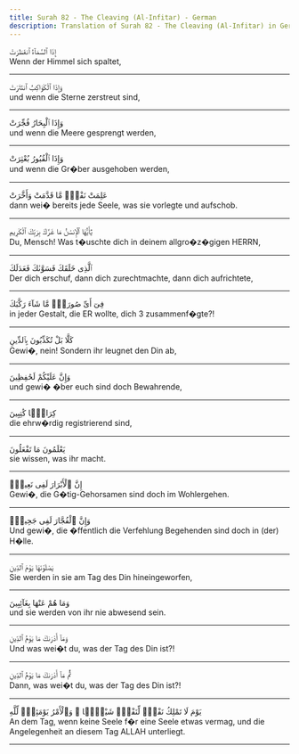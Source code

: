 ```yaml
---
title: Surah 82 - The Cleaving (Al-Infitar) - German
description: Translation of Surah 82 - The Cleaving (Al-Infitar) in German
---
```





<Aside type="quran" title="1">
إِذَا ٱلسَّمَآءُ ٱنفَطَرَتْ
</Aside>

<Aside type="reference" title="1">
Wenn der Himmel sich spaltet,
</Aside>

---

<Aside type="quran" title="2">
وَإِذَا ٱلْكَوَاكِبُ ٱنتَثَرَتْ
</Aside>

<Aside type="reference" title="2">
und wenn die Sterne zerstreut sind,
</Aside>

---

<Aside type="quran" title="3">
وَإِذَا ٱلْبِحَارُ فُجِّرَتْ
</Aside>

<Aside type="reference" title="3">
und wenn die Meere gesprengt werden,
</Aside>

---

<Aside type="quran" title="4">
وَإِذَا ٱلْقُبُورُ بُعْثِرَتْ
</Aside>

<Aside type="reference" title="4">
und wenn die Gr�ber ausgehoben werden,
</Aside>

---

<Aside type="quran" title="5">
عَلِمَتْ نَفْسٌۭ مَّا قَدَّمَتْ وَأَخَّرَتْ
</Aside>

<Aside type="reference" title="5">
dann wei� bereits jede Seele, was sie vorlegte und aufschob.
</Aside>

---

<Aside type="quran" title="6">
يَٰٓأَيُّهَا ٱلْإِنسَٰنُ مَا غَرَّكَ بِرَبِّكَ ٱلْكَرِيمِ
</Aside>

<Aside type="reference" title="6">
Du, Mensch! Was t�uschte dich in deinem allgro�z�gigen HERRN,
</Aside>

---

<Aside type="quran" title="7">
ٱلَّذِى خَلَقَكَ فَسَوَّىٰكَ فَعَدَلَكَ
</Aside>

<Aside type="reference" title="7">
Der dich erschuf, dann dich zurechtmachte, dann dich aufrichtete,
</Aside>

---

<Aside type="quran" title="8">
فِىٓ أَىِّ صُورَةٍۢ مَّا شَآءَ رَكَّبَكَ
</Aside>

<Aside type="reference" title="8">
in jeder Gestalt, die ER wollte, dich  3   zusammenf�gte?!
</Aside>

---

<Aside type="quran" title="9">
كَلَّا بَلْ تُكَذِّبُونَ بِٱلدِّينِ
</Aside>

<Aside type="reference" title="9">
Gewi�, nein! Sondern ihr leugnet den Din ab,
</Aside>

---

<Aside type="quran" title="10">
وَإِنَّ عَلَيْكُمْ لَحَٰفِظِينَ
</Aside>

<Aside type="reference" title="10">
und gewi� �ber euch sind doch Bewahrende,
</Aside>

---

<Aside type="quran" title="11">
كِرَامًۭا كَٰتِبِينَ
</Aside>

<Aside type="reference" title="11">
die ehrw�rdig registrierend sind,
</Aside>

---

<Aside type="quran" title="12">
يَعْلَمُونَ مَا تَفْعَلُونَ
</Aside>

<Aside type="reference" title="12">
sie wissen, was ihr macht.
</Aside>

---

<Aside type="quran" title="13">
إِنَّ ٱلْأَبْرَارَ لَفِى نَعِيمٍۢ
</Aside>

<Aside type="reference" title="13">
Gewi�, die G�tig-Gehorsamen sind doch im Wohlergehen.
</Aside>

---

<Aside type="quran" title="14">
وَإِنَّ ٱلْفُجَّارَ لَفِى جَحِيمٍۢ
</Aside>

<Aside type="reference" title="14">
Und gewi�, die �ffentlich die Verfehlung Begehenden sind doch in (der) H�lle.
</Aside>

---

<Aside type="quran" title="15">
يَصْلَوْنَهَا يَوْمَ ٱلدِّينِ
</Aside>

<Aside type="reference" title="15">
Sie werden in sie am Tag des Din hineingeworfen,
</Aside>

---

<Aside type="quran" title="16">
وَمَا هُمْ عَنْهَا بِغَآئِبِينَ
</Aside>

<Aside type="reference" title="16">
und sie werden von ihr nie abwesend sein.
</Aside>

---

<Aside type="quran" title="17">
وَمَآ أَدْرَىٰكَ مَا يَوْمُ ٱلدِّينِ
</Aside>

<Aside type="reference" title="17">
Und was wei�t du, was der Tag des Din ist?!
</Aside>

---

<Aside type="quran" title="18">
ثُمَّ مَآ أَدْرَىٰكَ مَا يَوْمُ ٱلدِّينِ
</Aside>

<Aside type="reference" title="18">
Dann, was wei�t du, was der Tag des Din ist?!
</Aside>

---

<Aside type="quran" title="19">
يَوْمَ لَا تَمْلِكُ نَفْسٌۭ لِّنَفْسٍۢ شَيْـًۭٔا ۖ وَٱلْأَمْرُ يَوْمَئِذٍۢ لِّلَّهِ
</Aside>

<Aside type="reference" title="19">
An dem Tag, wenn keine Seele f�r eine Seele etwas vermag, und die Angelegenheit an diesem Tag ALLAH unterliegt.
</Aside>

---
